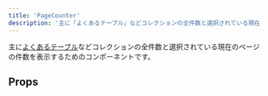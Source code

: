 ```yaml
---
title: 'PageCounter'
description: '主に「よくあるテーブル」などコレクションの全件数と選択されている現在ページの件数を表示するためのコンポーネントです。'
---
```


主に[よくあるテーブル](/products/design-patterns/smarthr-table)などコレクションの全件数と選択されている現在のページの件数を表示するためのコンポーネントです。

<ComponentStory name="PageCounter" />

## Props

<ComponentPropsTable name="PageCounter" />


